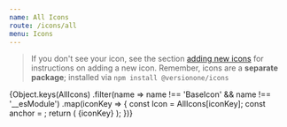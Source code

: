 ```yaml
---
name: All Icons
route: /icons/all
menu: Icons
---
```




> If you don't see your icon, see the section [adding new icons](/icons#adding-new-icons) for instructions on adding a new icon.
> Remember, icons are a **separate package**; installed via `npm install @versionone/icons`

<Playground>
  <SpacedGroup xs={4}>
    {Object.keys(AllIcons)
      .filter(name => name !== 'BaseIcon' && name !== '__esModule')
      .map(iconKey => {
        const Icon = AllIcons[iconKey];
        const anchor = <Icon color={palette.gunmetal} />;
        return (
          <Tooltip key={iconKey} anchor={anchor}>
            <SpacedGroup xs={4}>
              <span>{iconKey}</span>
            </SpacedGroup>
          </Tooltip>
        );
      })}
  </SpacedGroup>
</Playground>
